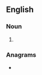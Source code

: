 ==English==

===Noun===
{{head|en|noun form}}

# {{plural of|outset|lang=en}}

===Anagrams===
* {{anagrams|en|a=eossttu|Stoutes|setouts|sets out}}